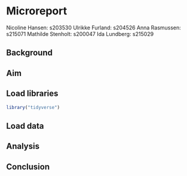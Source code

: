 # Microreport

Nicoline Hansen: s203530 Ulrikke Furland: s204526 Anna Rasmussen: s215071 Mathilde Stenholt: s200047 Ida Lundberg: s215029

## Background

## Aim

## Load libraries

```r
library("tidyverse")
```

## Load data

## Analysis

## Conclusion
